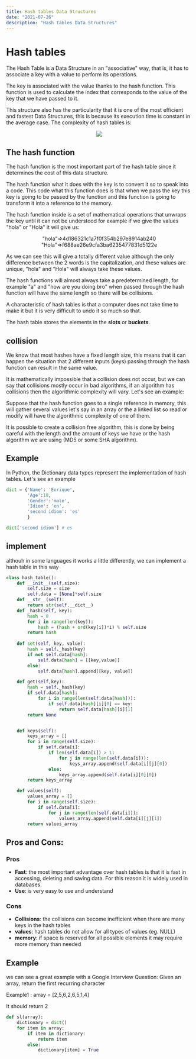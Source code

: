 ```yaml
---
title: Hash tables Data Structures
date: "2021-07-26"
description: "Hash tables Data Structures"
---
```

# Hash tables
The Hash Table is a Data Structure in an "associative" way, that is, it has to associate a key with a value to perform its operations.

The key is associated with the value thanks to the hash function. This function is used to calculate the index that corresponds to the value of the key that we have passed to it.

This structure also has the particularity that it is one of the most efficient and fastest Data Structures, this is because its execution time is constant in the average case. The complexity of hash tables is:
<center>
<img src="https://i.imgur.com/PoByZvQ.png"></img>
</center>

## The hash function

The hash function is the most important part of the hash table since it determines the cost of this data structure.

The hash function what it does with the key is to convert it so to speak into a code. This code what this function does is that when we pass the key this key is going to be passed by the function and this function is going to transform it into a reference to the memory.

The hash function inside is a set of mathematical operations that unwraps the key until it can not be understood for example if we give the values "hola" or "Hola" it will give us:

<center>
"hola"=>4d186321c1a7f0f354b297e8914ab240 
</center>

<center>
"Hola"=>f688ae26e9cfa3ba6235477831d5122e
</center>

As we can see this will give a totally different value although the only difference between the 2 words is the capitalization, and these values are unique, "hola" and "Hola" will always take these values. 

The hash functions will almost always take a predetermined length, for example "a" and "how are you doing bro" when passed through the hash function will have the same length so there will be collisions.

A characteristic of hash tables is that a computer does not take time to make it but it is very difficult to undo it so much so that. 

The hash table stores the elements in the __slots__ or __buckets__.

## collision
We know that most hashes have a fixed length size, this means that it can happen the situation that 2 different inputs (keys) passing through the hash function can result in the same value.

It is mathematically impossible that a collision does not occur, but we can say that collisions mostly occur in bad algorithms, if an algorithm has collisions then the algorithmic complexity will vary. Let's see an example:

Suppose that the hash function goes to a single reference in memory, this will gather several values let's say in an array or the a linked list so read or modify will have the algorithmic complexity of one of them.

It is possible to create a collision free algorithm, this is done by being careful with the length and the amount of keys we have or the hash algorithm we are using (MD5 or some SHA algorithm).


## Example
In Python, the Dictionary data types represent the implementation of hash tables.
Let's see an example

```python
dict = {'Name': 'Enrique',     
        'Age':18,              
        'Gender':'male',       
        'Idiom': 'en',
        'second idiom': 'es'   
        }

dict['second idiom'] # es
```
## implement
althouh in some languages it works a little differently, we can implement a hash table in this way

```python
class hash_table():            
    def __init__(self,size):   
        self.size = size       
        self.data = [None]*self.size    
    def __str__(self):
        return str(self.__dict__)       
    def _hash(self, key):
        hash = 0               
        for i in range(len(key)):       
            hash = (hash + ord(key[i])*i) % self.size
        return hash            
  
    def set(self, key, value): 
        hash = self._hash(key) 
        if not self.data[hash]:         
            self.data[hash] = [[key,value]] 
        else:
            self.data[hash].append([key, value])

    def get(self,key):
        hash = self._hash(key)
        if self.data[hash]:
            for i in range(len(self.data[hash])): 
                if self.data[hash][i][0] == key: 
                    return self.data[hash][i][1]    
        return None


    def keys(self): 
        keys_array = [] 
        for i in range(self.size):      
            if self.data[i]:
                if len(self.data[i]) > 1:       
                    for j in range(len(self.data[i])):  
                        keys_array.append(self.data[i][j][0])
                else:
                    keys_array.append(self.data[i][0][0])
        return keys_array

    def values(self): 
        values_array = []
        for i in range(self.size):      
            if self.data[i]:
                for j in range(len(self.data[i])):
                    values_array.append(self.data[i][j][1])
        return values_array
```
## Pros and Cons:
### Pros
- __Fast__: the most important advantage over hash tables is that it is fast in accessing, deleting and saving data. For this reason it is widely used in databases.
- __Use__: is very easy to use and understand

### Cons
- __Collisions__: the collisions can become inefficient when there are many keys in the hash tables
- __values__: hash tables do not allow for all types of values (eg. NULL)
- __memory__: if space is reserved for all possible elements it may require more memory than needed

## Example
we can see a great example with a Google Interview Question:
Given an array, return the first recurring character

Example1 : array = [2,5,6,2,6,5,1,4]

It should return 2              


```python
def sl(array):
    dictionary = dict()
    for item in array:
        if item in dictionary:
            return item
        else:
            dictionary[item] = True
```
